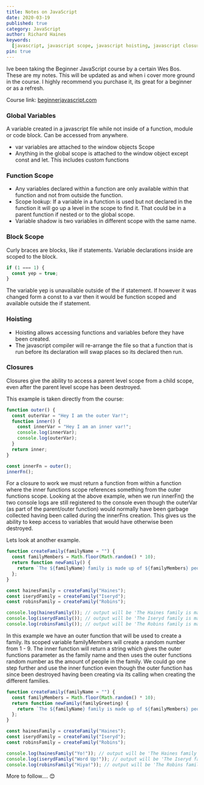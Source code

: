 ```yaml
---
title: Notes on JavaScript
date: 2020-03-19
published: true
category: JavaScript
author: Richard Haines
keywords:
  [javascript, javascript scope, javascript hoisting, javascript closures]
pin: true
---
```



<AccentBox>
  Ive been taking the Beginner JavaScript course by a certain Wes Bos. These are
  my notes. This will be updated as and when i cover more ground in the course.
  I highly recommend you purchase it, its great for a beginner or as a refresh.
</AccentBox>

Course link: [beginnerjavascript.com](https://beginnerjavascript.com/)

### Global Variables

A variable created in a javascript file while not inside of a function, module or code block. Can be accessed from anywhere.

- var variables are attached to the window objects Scope
- Anything in the global scope is attached to the window object except const and let. This includes custom functions

### Function Scope

- Any variables declared within a function are only available within that function and not from outside the function.
- Scope lookup: If a variable in a function is used but not declared in the function it will go up a level in the scope to find it. That could be in a parent function if nested or to the global scope.
- Variable shadow is two variables in different scope with the same name.

### Block Scope

Curly braces are blocks, like if statements. Variable declarations inside are scoped to the block.

```js
if (1 === 1) {
  const yep = true;
}
```

The variable yep is unavailable outside of the if statement. If however it was changed form a const to a var then it would be function scoped and available outside the if statement.

### Hoisting

- Hoisting allows accessing functions and variables before they have been created.
- The javascript compiler will re-arrange the file so that a function that is run before its declaration will swap places so its declared then run.

### Closures

Closures give the ability to access a parent level scope from a child scope, even after the parent level scope has been destroyed.

This example is taken directly from the course:

```js
function outer() {
  const outerVar = "Hey I am the outer Var!";
  function inner() {
    const innerVar = "Hey I am an inner var!";
    console.log(innerVar);
    console.log(outerVar);
  }
  return inner;
}

const innerFn = outer();
innerFn();
```

For a closure to work we must return a function from within a function where the inner functions scope references something from the outer functions scope. Looking at the above example, when we run innerFn() the two console logs are still registered to the console even though the outerVar (as part of the parent/outer function) would normally have been garbage collected having been called during the innerFns creation. This gives us the ability to keep access to variables that would have otherwise been destroyed.

Lets look at another example.

```js
function createFamily(familyName = "") {
  const familyMembers = Math.floor(Math.random() * 10);
  return function newFamily() {
    return `The ${familyName} family is made up of ${familyMembers} people`;
  };
}

const hainesFamily = createFamily("Haines");
const iserydFamily = createFamily("Iseryd");
const robinsFamily = createFamily("Robins");

console.log(hainesFamily()); // output will be 'The Haines family is made up of (random number from 1 - 9) people. '
console.log(iserydFamily()); // output will be 'The Iseryd family is made up of (random number from 1 - 9) people. '
console.log(robinsFamily()); // output will be 'The Robins family is made up of (random number from 1 - 9) people. '
```

In this example we have an outer function that will be used to create a family. Its scoped variable familyMembers will create a random number from 1 - 9. The inner function will return a string which gives the outer functions parameter as the family name and then uses the outer functions random number as the amount of people in the family. We could go one step further and use the inner function even though the outer function has since been destroyed having been creating via its calling when creating the different families.

```js
function createFamily(familyName = "") {
  const familyMembers = Math.floor(Math.random() * 10);
  return function newFamily(familyGreeting) {
    return `The ${familyName} family is made up of ${familyMembers} people. We say ${familyGreeting}`;
  };
}

const hainesFamily = createFamily("Haines");
const iserydFamily = createFamily("Iseryd");
const robinsFamily = createFamily("Robins");

console.log(hainesFamily("Yo!")); // output will be 'The Haines family is made up of (random number from 1 - 9) people. We say Yo! '
console.log(iserydFamily("Word Up!")); // output will be 'The Iseryd family is made up of (random number from 1 - 9) people. We say Word Up! '
console.log(robinsFamily("Hiya!")); // output will be 'The Robins family is made up of (random number from 1 - 9) people. We say Hiya! '
```

More to follow.... 😊
